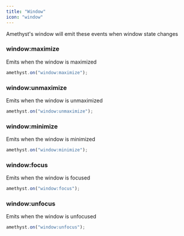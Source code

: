 ```yaml
--- 
title: "Window"
icon: "window"
---
```


Amethyst's window will emit these events when window state changes

### window:maximize
Emits when the window is maximized
```ts
amethyst.on("window:maximize");
```

### window:unmaximize
Emits when the window is unmaximized
```ts
amethyst.on("window:unmaximize");
```

### window:minimize
Emits when the window is minimized
```ts
amethyst.on("window:minimize");
```

### window:focus
Emits when the window is focused
```ts
amethyst.on("window:focus");
```

### window:unfocus
Emits when the window is unfocused
```ts
amethyst.on("window:unfocus");
```





